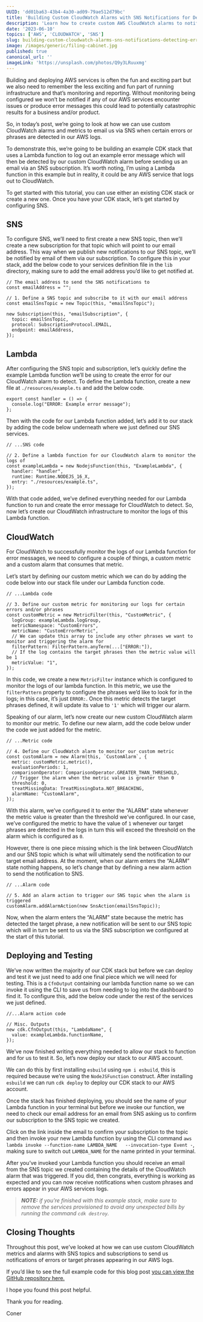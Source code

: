 ```yaml
---
UUID: 'dd01ba63-43b4-4a30-ad09-79ae512d79bc'
title: 'Building Custom CloudWatch Alarms with SNS Notifications for Detecting Error Messages'
description: 'Learn how to create custom AWS CloudWatch alarms to notify you using AWS SNS when target phrases or errors appear in your CloudWatch logs.'
date: '2023-06-10'
topics: ['AWS', 'CLOUDWATCH', 'SNS']
slug: building-custom-cloudwatch-alarms-sns-notifications-detecting-error-messages
image: /images/generic/filing-cabinet.jpg
published: true
canonical_url: ''
imageLink: 'https://unsplash.com/photos/Q9y3LRuuxmg'
---
```


Building and deploying AWS services is often the fun and exciting part but we also need to remember the less exciting and fun part of running infrastructure and that’s monitoring and reporting. Without monitoring being configured we won’t be notified if any of our AWS services encounter issues or produce error messages this could lead to potentially catastrophic results for a business and/or product.

So, in today’s post, we’re going to look at how we can use custom CloudWatch alarms and metrics to email us via SNS when certain errors or phrases are detected in our AWS logs.

To demonstrate this, we’re going to be building an example CDK stack that uses a Lambda function to log out an example error message which will then be detected by our custom CloudWatch alarm before sending us an email via an SNS subscription. It’s worth noting, I’m using a Lambda function in this example but in reality, it could be any AWS service that logs out to CloudWatch.

To get started with this tutorial, you can use either an existing CDK stack or create a new one. Once you have your CDK stack, let’s get started by configuring SNS.

## SNS

To configure SNS, we’ll need to first create a new SNS topic, then we’ll create a new subscription for that topic which will point to our email address. This way when we publish new notifications to our SNS topic, we’ll be notified by email of them via our subscription. To configure this in your stack, add the below code to your services definition file in the `lib` directory, making sure to add the email address you’d like to get notified at.

```ts:[]:./lib/*-stack.ts:TYPESCRIPT
// The email address to send the SNS notifications to
const emailAddress = "";

// 1. Define a SNS topic and subscribe to it with our email address
const emailSnsTopic = new Topic(this, "emailSnsTopic");

new Subscription(this, "emailSubscription", {
  topic: emailSnsTopic,
  protocol: SubscriptionProtocol.EMAIL,
  endpoint: emailAddress,
});
```

## Lambda

After configuring the SNS topic and subscription, let’s quickly define the example Lambda function we’ll be using to create the error for our CloudWatch alarm to detect. To define the Lambda function, create a new file at `./resources/example.ts` and add the below code.

```ts:[]:./resources/example.ts:TYPESCRIPT
export const handler = () => {
  console.log("ERROR: Example error message");
};
```

Then with the code for our Lambda function added, let’s add it to our stack by adding the code below underneath where we just defined our SNS services.

```ts:[]:./lib/*-stack.ts:TYPESCRIPT
// ...SNS code

// 2. Define a lambda function for our CloudWatch alarm to monitor the logs of
const exampleLambda = new NodejsFunction(this, "ExampleLambda", {
  handler: "handler",
  runtime: Runtime.NODEJS_16_X,
  entry: "./resources/example.ts",
});
```

With that code added, we’ve defined everything needed for our Lambda function to run and create the error message for CloudWatch to detect. So, now let’s create our CloudWatch infrastructure to monitor the logs of this Lambda function.

## CloudWatch

For CloudWatch to successfully monitor the logs of our Lambda function for error messages, we need to configure a couple of things, a custom metric and a custom alarm that consumes that metric.

Let’s start by defining our custom metric which we can do by adding the code below into our stack file under our Lambda function code.

```ts:[]:./lib/*-stack.ts:TYPESCRIPT
// ...Lambda code

// 3. Define our custom metric for monitoring our logs for certain errors and/or phrases
const customMetric = new MetricFilter(this, "CustomMetric", {
  logGroup: exampleLambda.logGroup,
  metricNamespace: "CustomErrors",
  metricName: "CustomErrorMetric",
  // We can update this array to include any other phrases we want to monitor and triggering the alarm for
  filterPattern: FilterPattern.anyTerm(...["ERROR:"]),
  // If the log contains the target phrases then the metric value will be 1
  metricValue: "1",
});
```

In this code, we create a new `MetricFilter` instance which is configured to monitor the logs of our lambda function. In this metric, we use the `filterPattern` property to configure the phrases we’d like to look for in the logs; in this case, it’s just `ERROR:`. Once this metric detects the target phrases defined, it will update its value to `'1'` which will trigger our alarm.

Speaking of our alarm, let’s now create our new custom CloudWatch alarm to monitor our metric. To define our new alarm, add the code below under the code we just added for the metric.

```ts:[]:./lib/*-stack.ts:TYPESCRIPT
// ...Metric code

// 4. Define our CloudWatch alarm to monitor our custom metric
const customAlarm = new Alarm(this, `CustomAlarm`, {
  metric: customMetric.metric(),
  evaluationPeriods: 1,
  comparisonOperator: ComparisonOperator.GREATER_THAN_THRESHOLD,
  // Trigger the alarm when the metric value is greater than 0
  threshold: 0,
  treatMissingData: TreatMissingData.NOT_BREACHING,
  alarmName: "CustomAlarm",
});
```

With this alarm, we’ve configured it to enter the “ALARM” state whenever the metric value is greater than the threshold we’ve configured. In our case, we’ve configured the metric to have the value of `1` whenever our target phrases are detected in the logs in turn this will exceed the threshold on the alarm which is configured as `0`.

However, there is one piece missing which is the link between CloudWatch and our SNS topic which is what will ultimately send the notification to our target email address. At the moment, when our alarm enters the “ALARM” state nothing happens, so let’s change that by defining a new alarm action to send the notification to SNS.

```ts:[]:./lib/*-stack.ts:TYPESCRIPT
// ...Alarm code

// 5. Add an alarm action to trigger our SNS topic when the alarm is triggered
customAlarm.addAlarmAction(new SnsAction(emailSnsTopic));
```

Now, when the alarm enters the “ALARM” state because the metric has detected the target phrase, a new notification will be sent to our SNS topic which will in turn be sent to us via the SNS subscription we configured at the start of this tutorial.

## Deploying and Testing

We’ve now written the majority of our CDK stack but before we can deploy and test it we just need to add one final piece which we will need for testing. This is a `CfnOutput` containing our lambda function name so we can invoke it using the CLI to save us from needing to log into the dashboard to find it. To configure this, add the below code under the rest of the services we just defined.

```ts:[]:./lib/*-stack.ts:TYPESCRIPT
//...Alarm action code

// Misc. Outputs
new cdk.CfnOutput(this, "LambdaName", {
  value: exampleLambda.functionName,
});
```

We’ve now finished writing everything needed to allow our stack to function and for us to test it. So, let’s now deploy our stack to our AWS account.

We can do this by first installing `esbuild` using `npm i esbuild`, this is required because we’re using the `NodeJSFunction` construct. After installing `esbuild` we can run `cdk deploy` to deploy our CDK stack to our AWS account.

Once the stack has finished deploying, you should see the name of your Lambda function in your terminal but before we invoke our function, we need to check our email address for an email from SNS asking us to confirm our subscription to the SNS topic we created.

Click on the link inside the email to confirm your subscription to the topic and then invoke your new Lambda function by using the CLI command `aws lambda invoke --function-name LAMBDA_NAME   --invocation-type Event -`, making sure to switch out `LAMBDA_NAME` for the name printed in your terminal.

After you’ve invoked your Lambda function you should receive an email from the SNS topic we created containing the details of the CloudWatch alarm that was triggered. If you did, then congrats, everything is working as expected and you can now receive notifications when custom phrases and errors appear in your AWS services logs.

> _**NOTE:** if you’re finished with this example stack, make sure to remove the services provisioned to avoid any unexpected bills by running the command `cdk destroy`._

## Closing Thoughts

Throughout this post, we’ve looked at how we can use custom CloudWatch metrics and alarms with SNS topics and subscriptions to send us notifications of errors or target phrases appearing in our AWS logs.

If you’d like to see the full example code for this blog post [you can view the GitHub repository here.](https://github.com/conermurphy/cdk-tutorials/tree/main/cloudwatch-alarms-sns-notifications)

I hope you found this post helpful.

Thank you for reading.

Coner
